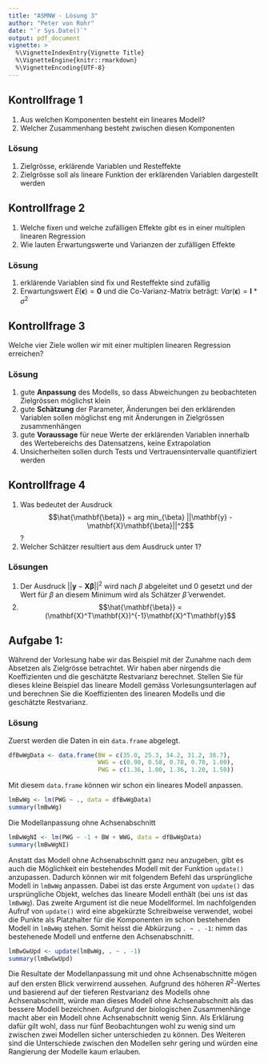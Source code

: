 ```yaml
---
title: "ASMNW - Lösung 3"
author: "Peter von Rohr"
date: "`r Sys.Date()`"
output: pdf_document
vignette: >
  %\VignetteIndexEntry{Vignette Title}
  %\VignetteEngine{knitr::rmarkdown}
  %\VignetteEncoding{UTF-8}
---
```


## Kontrollfrage 1
1. Aus welchen Komponenten besteht ein lineares Modell? 
2. Welcher Zusammenhang besteht zwischen diesen Komponenten

### Lösung
1. Zielgrösse, erklärende Variablen und Resteffekte
2. Zielgrösse soll als lineare Funktion der erklärenden Variablen dargestellt werden


## Kontrollfrage 2
1. Welche fixen und welche zufälligen Effekte gibt es in einer multiplen linearen Regression
2. Wie lauten Erwartungswerte und Varianzen der zufälligen Effekte

### Lösung
1. erklärende Variablen sind fix und Resteffekte sind zufällig
2. Erwartungswert $E(\mathbf{\epsilon}) = \mathbf{0}$ und die Co-Varianz-Matrix beträgt: $Var(\mathbf{\epsilon}) = \mathbf{I} * \sigma^2$


## Kontrollfrage 3
Welche vier Ziele wollen wir mit einer multiplen linearen Regression erreichen?

### Lösung
1. gute __Anpassung__ des Modells, so dass Abweichungen zu beobachteten Zielgrössen möglichst klein  
2. gute __Schätzung__ der Parameter, Änderungen bei den erklärenden Variablen sollen möglichst eng mit Änderungen in Zielgrössen zusammenhängen
3. gute __Voraussage__ für neue Werte der erklärenden Variablen innerhalb des Wertebereichs des Datensatzens, keine Extrapolation
4. Unsicherheiten sollen durch Tests und Vertrauensintervalle quantifiziert werden


## Kontrollfrage 4
1. Was bedeutet der Ausdruck $$\hat{\mathbf{\beta}} = arg min_{\beta} ||\mathbf{y} - \mathbf{X}\mathbf{\beta}||^2$$?
2. Welcher Schätzer resultiert aus dem Ausdruck unter 1?

### Lösungen
1. Der Ausdruck $||\mathbf{y} - \mathbf{X}\mathbf{\beta}||^2$ wird nach $\beta$ abgeleitet und $0$ gesetzt und der Wert für $\beta$ an diesem Minimum wird als Schätzer $\hat{\beta}$ verwendet.
2. $$\hat{\mathbf{\beta}} =  (\mathbf{X}^T\mathbf{X})^{-1}\mathbf{X}^T\mathbf{y}$$


## Aufgabe 1: 
Während der Vorlesung habe wir das Beispiel mit der Zunahme nach dem Absetzen als Zielgrösse betrachtet. Wir haben aber nirgends die Koeffizienten und die geschätzte Restvarianz berechnet. Stellen Sie für dieses kleine Beispiel das lineare Modell gemäss Vorlesungsunterlagen auf und berechnen Sie die Koeffizienten des linearen Modells und die geschätzte Restvarianz. 

### Lösung
Zuerst werden die Daten in ein `data.frame` abgelegt.

```r
dfBwWgData <- data.frame(BW = c(35.0, 25.3, 34.2, 31.2, 38.7),
                         WWG = c(0.90, 0.58, 0.78, 0.70, 1.00),
                         PWG = c(1.36, 1.00, 1.36, 1.20, 1.50))
```

Mit diesem `data.frame` können wir schon ein lineares Modell anpassen.

```r
lmBwWg <- lm(PWG ~ ., data = dfBwWgData)
summary(lmBwWg)
```

Die Modellanpassung ohne Achsenabschnitt

```r
lmBwWgNI <- lm(PWG ~ -1 + BW + WWG, data = dfBwWgData)
summary(lmBwWgNI)
```

Anstatt das Modell ohne Achsenabschnitt ganz neu anzugeben, gibt es auch die Möglichkeit ein bestehendes Modell mit der Funktion `update()` anzupassen. Dadurch können wir mit folgendem Befehl das ursprüngliche Modell in `lmBwWg` anpassen. Dabei ist das erste Argument von `update()` das ursprüngliche Objekt, welches das lineare Modell enthält (bei uns ist das `lmBwWg`). Das zweite Argument ist die neue Modellformel. Im nachfolgenden Aufruf von `update()` wird eine abgekürzte Schreibweise verwendet, wobei die Punkte als Platzhalter für die Komponenten im schon bestehenden Modell in `lmBwWg` stehen. Somit heisst die Abkürzung `. ~ . -1`: nimm das bestehenede Modell und entferne den Achsenabschnitt.

```r
lmBwGwUpd <- update(lmBwWg, . ~ . -1)
summary(lmBwGwUpd)
```

Die Resultate der Modellanpassung mit und ohne Achsenabschnitte mögen auf den ersten Blick verwirrend aussehen. Aufgrund des höheren $R^2$-Wertes und basierend auf der tieferen Restvarianz des Modells ohne Achsenabschnitt, würde man dieses Modell ohne Achsenabschnitt als das bessere Modell bezeichnen. Aufgrund der biologischen Zusammenhänge macht aber ein Modell ohne Achsenabschnitt wenig Sinn. Als Erklärung dafür gilt wohl, dass nur fünf Beobachtungen wohl zu wenig sind um zwischen zwei Modellen sicher unterschieden zu können. Des Weiteren sind die Unterschiede zwischen den Modellen sehr gering und würden eine Rangierung der Modelle kaum erlauben. 

